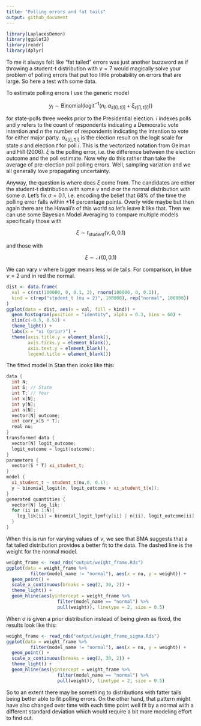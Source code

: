 ```yaml
---
title: "Polling errors and fat tails"
output: github_document
---
```


```r
library(LaplacesDemon)
library(ggplot2)
library(readr)
library(dplyr)
```

To me it always felt like "fat tailed" errors was just another buzzword as if throwing a student-t distribution with $\nu = 7$ would magically solve your problem of polling errors that put too little probability on errors that are large. So here a test with some data.

To estimate polling errors I use the generic model

$$
y_i \sim \text{Binomial}(\text{logit}^{-1}(n_i, \alpha_{s[i], t[i]} + \xi_{s[i], t[i]}))
$$

for state-polls three weeks prior to the Presidential election. $i$ indexes polls and $y$ refers to the count of respondents indicating a Democratic vote intention and $n$ the number of respondents indicating the intention to vote for either major party. $\alpha_{s[i], t[i]}$ is the election result on the logit scale for state $s$ and election $t$ for poll $i$. This is the vectorized notation from Gelman and Hill (2006). $\xi$ is the polling error, i.e. the difference between the election outcome and the poll estimate. Now why do this rather than take the average of pre-election poll polling errors. Well, sampling variation and we all generally love propagating uncertainty.

Anyway, the question is where does $\xi$ come from. The candidates are either the student-t distribution with some $\nu$ and $\sigma$ or the normal distribution with some $\sigma$. Let's fix $\sigma = 0.1$, i.e. encoding the belief that 68\% of the time the polling error falls within $\pm 14$ percentage points. Overly wide maybe but then again there are the Hawaii's of this world so let's leave it like that. Then we can use some Bayesian Model Averaging to compare multiple models specifically those with

$$
\xi \sim t_\text{student}(\nu, 0, 0.1)
$$

and those with 

$$
\xi \sim \mathcal{N}(0, 0.1)
$$

We can vary $\nu$ where bigger means less wide tails. For comparison, in blue $\nu = 2$ and in red the normal.

```r
dist <- data.frame(
  val = c(rst(100000, 0, 0.1, 2), rnorm(100000, 0, 0.1)),
  kind = c(rep("student_t (nu = 2)", 100000), rep("normal", 100000))
)
ggplot(data = dist, aes(x = val, fill = kind)) + 
  geom_histogram(position = "identity", alpha = 0.3, bins = 60) +
  xlim(c(-0.5, 0.5)) +
  theme_light() + 
  labs(x = "xi (prior)") +
  theme(axis.title.y = element_blank(),
        axis.ticks.y = element_blank(),
        axis.text.y = element_blank(),
        legend.title = element_blank())
```

The fitted model in Stan then looks like this:

```c++
data {
  int N;
  int S; // State
  int T; // Year
  int x[N];
  int y[N];
  int n[N];
  vector[N] outcome;
  int corr_x[S * T];
  real nu;
}
transformed data {
  vector[N] logit_outcome;
  logit_outcome = logit(outcome);
}
parameters {
  vector[S * T] xi_student_t;
}
model {
  xi_student_t ~ student_t(nu,0, 0.1);
  y ~ binomial_logit(n, logit_outcome + xi_student_t[x]);
}
generated quantities {
  vector[N] log_lik;
  for (ii in 1:N){
    log_lik[ii] = binomial_logit_lpmf(y[ii] | n[ii], logit_outcome[ii] + xi_student_t[x[ii]]);
  }
}
```






When this is run for varying values of $\nu$, we see that BMA suggests that a fat tailed distribution provides a better fit to the data. The dashed line is the weight for the normal model.

```r
weight_frame <- read_rds("output/weight_frame.Rds")
ggplot(data = weight_frame %>%
         filter(model_name != "normal"), aes(x = nu, y = weight)) +
  geom_point() +
  scale_x_continuous(breaks = seq(2, 30, 2)) +
  theme_light() + 
  geom_hline(aes(yintercept = weight_frame %>%
                   filter(model_name == "normal") %>%
                   pull(weight)), linetype = 2, size = 0.5)
```

When $\sigma$ is given a prior distribution instead of being given as fixed, the results look like this:

```r
weight_frame <- read_rds("output/weight_frame_sigma.Rds")
ggplot(data = weight_frame %>%
         filter(model_name != "normal"), aes(x = nu, y = weight)) +
  geom_point() +
  scale_x_continuous(breaks = seq(2, 30, 2)) +
  theme_light() + 
  geom_hline(aes(yintercept = weight_frame %>%
                   filter(model_name == "normal") %>%
                   pull(weight)), linetype = 2, size = 0.5)
```

So to an extent there may be something to distributions with fatter tails being better able to fit polling errors. On the other hand, that pattern might have also changed over time with each time point well fit by a normal with a different standard deviation which would require a bit more modeling effort to find out.
